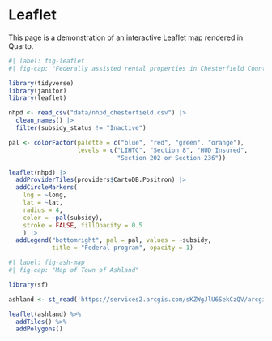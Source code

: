 # Leaflet

This page is a demonstration of an interactive Leaflet map rendered in Quarto.

```r
#| label: fig-leaflet
#| fig-cap: "Federally assisted rental properties in Chesterfield County"

library(tidyverse)
library(janitor)
library(leaflet)

nhpd <- read_csv("data/nhpd_chesterfield.csv") |> 
  clean_names() |> 
  filter(subsidy_status != "Inactive")

pal <- colorFactor(palette = c("blue", "red", "green", "orange"),
                   levels = c("LIHTC", "Section 8", "HUD Insured",
                              "Section 202 or Section 236"))

leaflet(nhpd) |> 
  addProviderTiles(providers$CartoDB.Positron) |> 
  addCircleMarkers(
    lng = ~long,
    lat = ~lat,
    radius = 4,
    color = ~pal(subsidy),
    stroke = FALSE, fillOpacity = 0.5
    ) |> 
  addLegend("bottomright", pal = pal, values = ~subsidy,
            title = "Federal program", opacity = 1)

```

```r
#| label: fig-ash-map
#| fig-cap: "Map of Town of Ashland"

library(sf)

ashland <- st_read('https://services2.arcgis.com/sKZWgJlU6SekCzQV/arcgis/rest/services/Ashland_Boundary/FeatureServer/0/query?outFields=*&where=1%3D1&f=geojson', quiet = TRUE)

leaflet(ashland) %>% 
  addTiles() %>% 
  addPolygons()

```
